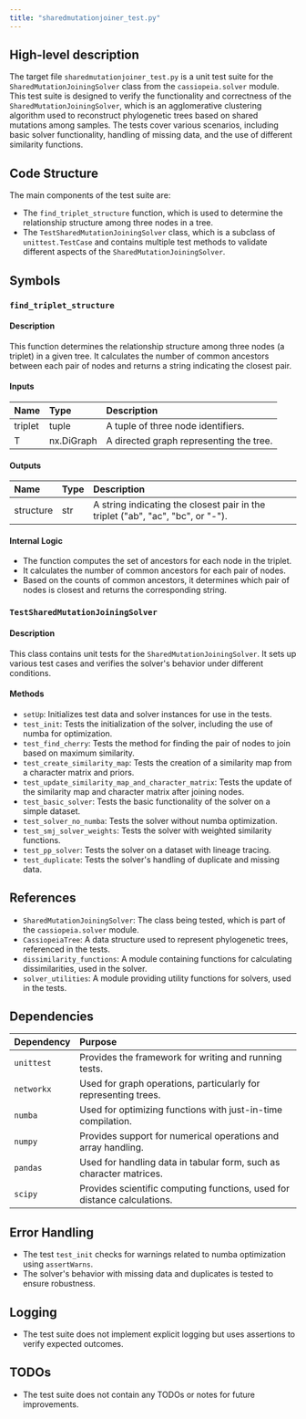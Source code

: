 ```yaml
---
title: "sharedmutationjoiner_test.py"
---
```


## High-level description

The target file `sharedmutationjoiner_test.py` is a unit test suite for the `SharedMutationJoiningSolver` class from the `cassiopeia.solver` module. This test suite is designed to verify the functionality and correctness of the `SharedMutationJoiningSolver`, which is an agglomerative clustering algorithm used to reconstruct phylogenetic trees based on shared mutations among samples. The tests cover various scenarios, including basic solver functionality, handling of missing data, and the use of different similarity functions.

## Code Structure

The main components of the test suite are:
- The `find_triplet_structure` function, which is used to determine the relationship structure among three nodes in a tree.
- The `TestSharedMutationJoiningSolver` class, which is a subclass of `unittest.TestCase` and contains multiple test methods to validate different aspects of the `SharedMutationJoiningSolver`.

## Symbols

### `find_triplet_structure`
#### Description
This function determines the relationship structure among three nodes (a triplet) in a given tree. It calculates the number of common ancestors between each pair of nodes and returns a string indicating the closest pair.

#### Inputs
| Name    | Type       | Description                        |
|:--------|:-----------|:-----------------------------------|
| triplet | tuple      | A tuple of three node identifiers. |
| T       | nx.DiGraph | A directed graph representing the tree. |

#### Outputs
| Name      | Type   | Description                                      |
|:----------|:-------|:-------------------------------------------------|
| structure | str    | A string indicating the closest pair in the triplet ("ab", "ac", "bc", or "-"). |

#### Internal Logic
- The function computes the set of ancestors for each node in the triplet.
- It calculates the number of common ancestors for each pair of nodes.
- Based on the counts of common ancestors, it determines which pair of nodes is closest and returns the corresponding string.

### `TestSharedMutationJoiningSolver`
#### Description
This class contains unit tests for the `SharedMutationJoiningSolver`. It sets up various test cases and verifies the solver's behavior under different conditions.

#### Methods
- `setUp`: Initializes test data and solver instances for use in the tests.
- `test_init`: Tests the initialization of the solver, including the use of numba for optimization.
- `test_find_cherry`: Tests the method for finding the pair of nodes to join based on maximum similarity.
- `test_create_similarity_map`: Tests the creation of a similarity map from a character matrix and priors.
- `test_update_similarity_map_and_character_matrix`: Tests the update of the similarity map and character matrix after joining nodes.
- `test_basic_solver`: Tests the basic functionality of the solver on a simple dataset.
- `test_solver_no_numba`: Tests the solver without numba optimization.
- `test_smj_solver_weights`: Tests the solver with weighted similarity functions.
- `test_pp_solver`: Tests the solver on a dataset with lineage tracing.
- `test_duplicate`: Tests the solver's handling of duplicate and missing data.

## References

- `SharedMutationJoiningSolver`: The class being tested, which is part of the `cassiopeia.solver` module.
- `CassiopeiaTree`: A data structure used to represent phylogenetic trees, referenced in the tests.
- `dissimilarity_functions`: A module containing functions for calculating dissimilarities, used in the solver.
- `solver_utilities`: A module providing utility functions for solvers, used in the tests.

## Dependencies

| Dependency | Purpose |
|:-----------|:--------|
| `unittest` | Provides the framework for writing and running tests. |
| `networkx` | Used for graph operations, particularly for representing trees. |
| `numba` | Used for optimizing functions with just-in-time compilation. |
| `numpy` | Provides support for numerical operations and array handling. |
| `pandas` | Used for handling data in tabular form, such as character matrices. |
| `scipy` | Provides scientific computing functions, used for distance calculations. |

## Error Handling

- The test `test_init` checks for warnings related to numba optimization using `assertWarns`.
- The solver's behavior with missing data and duplicates is tested to ensure robustness.

## Logging

- The test suite does not implement explicit logging but uses assertions to verify expected outcomes.

## TODOs

- The test suite does not contain any TODOs or notes for future improvements.